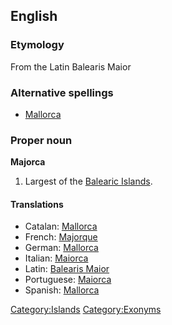==English==

===Etymology===
From the Latin Balearis Maior

===Alternative spellings===
*[[Mallorca]]

===Proper noun===
'''Majorca'''
# Largest of the [[Balearic Islands]].

====Translations====
{{top}}
* Catalan: [[Mallorca]]
* French: [[Majorque]]
* German: [[Mallorca]] {{n}}
* Italian: [[Maiorca]] {{f}}
* Latin: [[Balearis Maior]]
* Portuguese: [[Maiorca]]
* Spanish: [[Mallorca]] {{f}}
{{bottom}}



[[Category:Islands]]
[[Category:Exonyms]]